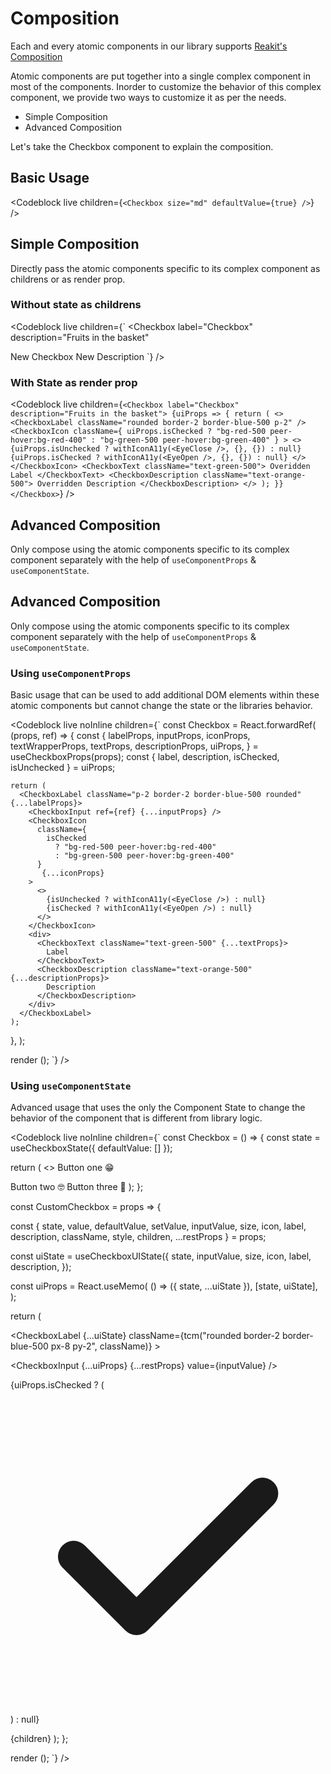 
# Composition

Each and every atomic components in our library supports
[Reakit's Composition ](https://reakit.io/docs/composition/)

Atomic components are put together into a single complex component in most of
the components. Inorder to customize the behavior of this complex component, we
provide two ways to customize it as per the needs.

- Simple Composition
- Advanced Composition

Let's take the Checkbox component to explain the composition.

## Basic Usage

<Codeblock live children={`<Checkbox size="md" defaultValue={true} />`} />

## Simple Composition

Directly pass the atomic components specific to its complex component as
childrens or as render prop.

### Without state as childrens

<Codeblock
  live
  children={`
<Checkbox
  label="Checkbox"
  description="Fruits in the basket"
>
  <CheckboxLabel className="rounded border-2 border-blue-500 p-2" />
  <CheckboxIcon className="bg-red-500" />
  <CheckboxText className="text-green-500">New Checkbox</CheckboxText>
  <CheckboxDescription className="text-orange-500">
    New Description
  </CheckboxDescription>
</Checkbox>
`}
/>

### With State as render prop

<Codeblock
  live
  children={`
<Checkbox label="Checkbox" description="Fruits in the basket">
  {uiProps => {
    return (
      <>
        <CheckboxLabel className="rounded border-2 border-blue-500 p-2" />
        <CheckboxIcon
          className={
            uiProps.isChecked
              ? "bg-red-500 peer-hover:bg-red-400"
              : "bg-green-500 peer-hover:bg-green-400"
          }
        >
          <>
            {uiProps.isUnchecked
              ? withIconA11y(<EyeClose />, {}, {})
              : null}
            {uiProps.isChecked ? withIconA11y(<EyeOpen />, {}, {}) : null}
          </>
        </CheckboxIcon>
        <CheckboxText className="text-green-500">
          Overidden Label
        </CheckboxText>
        <CheckboxDescription className="text-orange-500">
          Overridden Description
        </CheckboxDescription>
      </>
    );
  }}
</Checkbox>
`}
/>

## Advanced Composition

Only compose using the atomic components specific to its complex component
separately with the help of `useComponentProps` & `useComponentState`.

## Advanced Composition

Only compose using the atomic components specific to its complex component
separately with the help of `useComponentProps` & `useComponentState`.

### Using `useComponentProps`

Basic usage that can be used to add additional DOM elements within these atomic
components but cannot change the state or the libraries behavior.

<Codeblock
  live
  noInline
  children={`
const Checkbox = React.forwardRef(
  (props, ref) => {
    const {
      labelProps,
      inputProps,
      iconProps,
      textWrapperProps,
      textProps,
      descriptionProps,
      uiProps,
    } = useCheckboxProps(props);
    const { label, description, isChecked, isUnchecked } = uiProps;

    return (
      <CheckboxLabel className="p-2 border-2 border-blue-500 rounded" {...labelProps}>
        <CheckboxInput ref={ref} {...inputProps} />
        <CheckboxIcon
          className={
            isChecked
              ? "bg-red-500 peer-hover:bg-red-400"
              : "bg-green-500 peer-hover:bg-green-400"
          }
           {...iconProps}
        >
          <>
            {isUnchecked ? withIconA11y(<EyeClose />) : null}
            {isChecked ? withIconA11y(<EyeOpen />) : null}
          </>
        </CheckboxIcon>
        <div>
          <CheckboxText className="text-green-500" {...textProps}>
            Label
          </CheckboxText>
          <CheckboxDescription className="text-orange-500" {...descriptionProps}>
            Description
          </CheckboxDescription>
        </div>
      </CheckboxLabel>
    );

}, );

render (<Checkbox />); `} />

### Using `useComponentState`

Advanced usage that uses the only the Component State to change the behavior of
the component that is different from library logic.

<Codeblock
  live
  noInline
  children={`
const Checkbox = () => {
const state = useCheckboxState({ defaultValue: [] });

return ( <> <CustomCheckbox inputValue="one" state={state}> Button one 😁

</CustomCheckbox>
<CustomCheckbox className="ml-2" inputValue="two" state={state}> Button two 🤓
</CustomCheckbox>
<CustomCheckbox className="ml-2" inputValue="three" state={state}> Button three
👻 </CustomCheckbox> </> ); };

const CustomCheckbox = props => {

const { state, value, defaultValue, setValue, inputValue, size, icon, label,
description, className, style, children, ...restProps } = props;

const uiState = useCheckboxUIState({ state, inputValue, size, icon, label,
description, });

const uiProps = React.useMemo( () => ({ state, ...uiState }), [state, uiState],
);

return (

<CheckboxLabel {...uiState} className={tcm("rounded border-2 border-blue-500 px-8 py-2", className)} >

<CheckboxInput {...uiProps} {...restProps} value={inputValue} />

{uiProps.isChecked ? (

  <CheckboxIcon className="absolute inset-y-0 left-0 flex items-center pl-1.5 text-blue-500">
    <svg
      className="h-5 w-5"
      xmlns="http://www.w3.org/2000/svg"
      viewBox="0 0 20 20"
      fill="currentColor"
      aria-hidden="true"
      role="img"
      focusable={false}
    >
    <path
        fillRule="evenodd"
        d="M16.707 5.293a1 1 0 010 1.414l-8 8a1 1 0 01-1.414 0l-4-4a1 1 0 011.414-1.414L8 12.586l7.293-7.293a1 1 0 011.414 0z"
        clipRule="evenodd"
      /> 
    </svg>
  </CheckboxIcon>
 ) : null}

<span className="select-none">{children}</span> </CheckboxLabel> ); };

render (<Checkbox />); `} />
